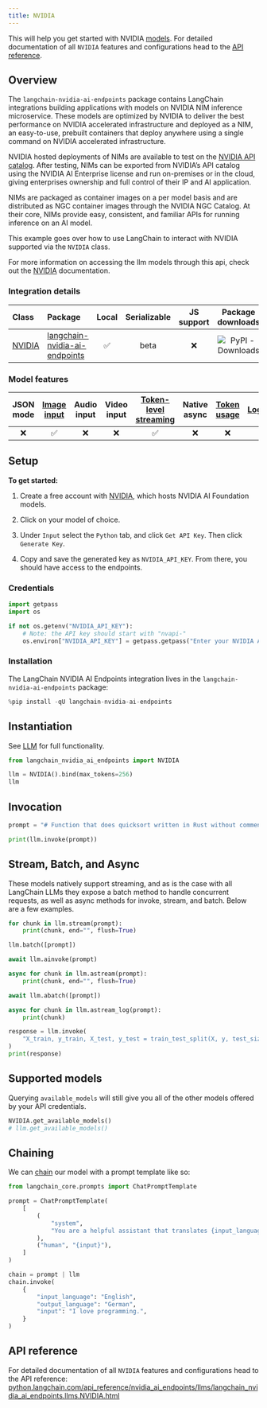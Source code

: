 ```yaml
---
title: NVIDIA
---
```


This will help you get started with NVIDIA [models](/oss/python/concepts/text_llms). For detailed documentation of all `NVIDIA` features and configurations head to the [API reference](https://python.langchain.com/api_reference/nvidia_ai_endpoints/llms/langchain_nvidia_ai_endpoints.chat_models.NVIDIA.html).

## Overview

The `langchain-nvidia-ai-endpoints` package contains LangChain integrations building applications with models on
NVIDIA NIM inference microservice. These models are optimized by NVIDIA to deliver the best performance on NVIDIA
accelerated infrastructure and deployed as a NIM, an easy-to-use, prebuilt containers that deploy anywhere using a single
command on NVIDIA accelerated infrastructure.

NVIDIA hosted deployments of NIMs are available to test on the [NVIDIA API catalog](https://build.nvidia.com/). After testing,
NIMs can be exported from NVIDIA’s API catalog using the NVIDIA AI Enterprise license and run on-premises or in the cloud,
giving enterprises ownership and full control of their IP and AI application.

NIMs are packaged as container images on a per model basis and are distributed as NGC container images through the NVIDIA NGC Catalog.
At their core, NIMs provide easy, consistent, and familiar APIs for running inference on an AI model.

This example goes over how to use LangChain to interact with NVIDIA supported via the `NVIDIA` class.

For more information on accessing the llm models through this api, check out the [NVIDIA](https://python.langchain.com/docs/integrations/llms/nvidia_ai_endpoints/) documentation.

### Integration details

| Class | Package | Local | Serializable | JS support | Package downloads | Package latest |
| :--- | :--- | :---: | :---: |  :---: | :---: | :---: |
| [NVIDIA](https://python.langchain.com/api_reference/nvidia_ai_endpoints/llms/langchain_nvidia_ai_endpoints.chat_models.ChatNVIDIA.html) | [langchain-nvidia-ai-endpoints](https://python.langchain.com/api_reference/nvidia_ai_endpoints/index.html) | ✅ | beta | ❌ | ![PyPI - Downloads](https://img.shields.io/pypi/dm/langchain_nvidia_ai_endpoints?style=flat-square&label=%20) | ![PyPI - Version](https://img.shields.io/pypi/v/langchain_nvidia_ai_endpoints?style=flat-square&label=%20) |

### Model features

| JSON mode | [Image input](/oss/python/how-to/multimodal_inputs/) | Audio input | Video input | [Token-level streaming](/oss/python/how-to/chat_streaming/) | Native async | [Token usage](/oss/python/how-to/chat_token_usage_tracking/) | [Logprobs](/oss/python/how-to/logprobs/) |
| :---: | :---: |  :---: | :---: | :---: | :---: | :---: | :---: |
| ❌ | ✅ | ❌ | ❌ | ✅ | ❌ | ❌ | ❌ |

## Setup

**To get started:**

1. Create a free account with [NVIDIA](https://build.nvidia.com/), which hosts NVIDIA AI Foundation models.

2. Click on your model of choice.

3. Under `Input` select the `Python` tab, and click `Get API Key`. Then click `Generate Key`.

4. Copy and save the generated key as `NVIDIA_API_KEY`. From there, you should have access to the endpoints.

### Credentials

```python
import getpass
import os

if not os.getenv("NVIDIA_API_KEY"):
    # Note: the API key should start with "nvapi-"
    os.environ["NVIDIA_API_KEY"] = getpass.getpass("Enter your NVIDIA API key: ")
```

### Installation

The LangChain NVIDIA AI Endpoints integration lives in the `langchain-nvidia-ai-endpoints` package:

```python
%pip install -qU langchain-nvidia-ai-endpoints
```

## Instantiation

See [LLM](/docs/how_to#llms) for full functionality.

```python
from langchain_nvidia_ai_endpoints import NVIDIA
```

```python
llm = NVIDIA().bind(max_tokens=256)
llm
```

## Invocation

```python
prompt = "# Function that does quicksort written in Rust without comments:"
```

```python
print(llm.invoke(prompt))
```

## Stream, Batch, and Async

These models natively support streaming, and as is the case with all LangChain LLMs they expose a batch method to handle concurrent requests, as well as async methods for invoke, stream, and batch. Below are a few examples.

```python
for chunk in llm.stream(prompt):
    print(chunk, end="", flush=True)
```

```python
llm.batch([prompt])
```

```python
await llm.ainvoke(prompt)
```

```python
async for chunk in llm.astream(prompt):
    print(chunk, end="", flush=True)
```

```python
await llm.abatch([prompt])
```

```python
async for chunk in llm.astream_log(prompt):
    print(chunk)
```

```python
response = llm.invoke(
    "X_train, y_train, X_test, y_test = train_test_split(X, y, test_size=0.1) #Train a logistic regression model, predict the labels on the test set and compute the accuracy score"
)
print(response)
```

## Supported models

Querying `available_models` will still give you all of the other models offered by your API credentials.

```python
NVIDIA.get_available_models()
# llm.get_available_models()
```

## Chaining

We can [chain](/oss/python/how-to/sequence/) our model with a prompt template like so:

```python
from langchain_core.prompts import ChatPromptTemplate

prompt = ChatPromptTemplate(
    [
        (
            "system",
            "You are a helpful assistant that translates {input_language} to {output_language}.",
        ),
        ("human", "{input}"),
    ]
)

chain = prompt | llm
chain.invoke(
    {
        "input_language": "English",
        "output_language": "German",
        "input": "I love programming.",
    }
)
```

## API reference

For detailed documentation of all `NVIDIA` features and configurations head to the API reference: [python.langchain.com/api_reference/nvidia_ai_endpoints/llms/langchain_nvidia_ai_endpoints.llms.NVIDIA.html](https://python.langchain.com/api_reference/nvidia_ai_endpoints/llms/langchain_nvidia_ai_endpoints.llms.NVIDIA.html)
